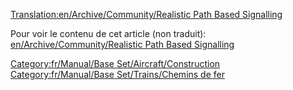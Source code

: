 [[Translation:en/Archive/Community/Realistic Path Based Signalling]]


{{fr/Manual/Dépassé}}
{{fr/Note|Cet article a été écrit à l'origine en juin 2007, avant que les signaux PBS de YAPP existent. Donc, cet article est partiellement obsolète.}}

Pour voir le contenu de cet article (non traduit): [[en/Archive/Community/Realistic Path Based Signalling]]

[[Category:fr/Manual/Base Set/Aircraft/Construction]]
[[Category:fr/Manual/Base Set/Trains/Chemins de fer]]